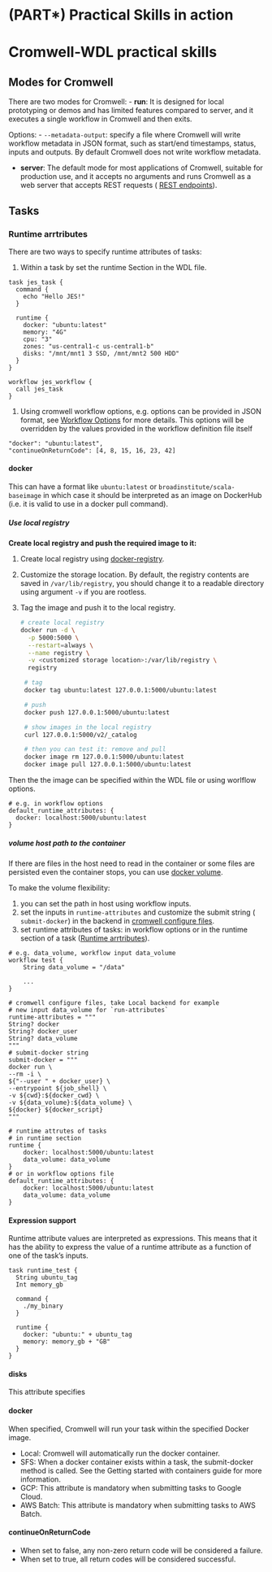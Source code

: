 # (PART\*) Practical Skills in action {-}

# Cromwell-WDL practical skills

## Modes for Cromwell

There are two modes for Cromwell:
- **run**: It is designed for local prototyping or demos and has limited 
  features compared to server, and it executes a single workflow in Cromwell and
  then exits.
  
  Options:
  - `--metadata-output`: specify a file where Cromwell will write workflow
    metadata in JSON format, such as start/end timestamps, status, inputs and
    outputs. By default Cromwell does not write workflow metadata.

- **server**: The default mode for most applications of Cromwell, suitable for
  production use, and it accepts no arguments and runs Cromwell as a web server
  that accepts REST requests (
  [REST endpoints](https://cromwell.readthedocs.io/en/stable/api/RESTAPI)).
  
## Tasks

### Runtime arrtributes

There are two ways to specify runtime attributes of tasks:

1. Within a task by set the runtime Section in the WDL file.

  ```
  task jes_task {
    command {
      echo "Hello JES!"
    }
    
    runtime {
      docker: "ubuntu:latest"
      memory: "4G"
      cpu: "3"
      zones: "us-central1-c us-central1-b"
      disks: "/mnt/mnt1 3 SSD, /mnt/mnt2 500 HDD"
    }
  }
  
  workflow jes_workflow {
    call jes_task
  }
  ```
  
1. Using cromwell workflow options, e.g. options can be provided in JSON format,
  see [Workflow Options](https://cromwell.readthedocs.io/en/stable/wf_options/Overview/) 
  for more details. This options will be overridden by the values provided in 
  the workflow definition file itself 

  ```
  "docker": "ubuntu:latest",
  "continueOnReturnCode": [4, 8, 15, 16, 23, 42]
  ```
  
#### docker {-}

This can have a format like `ubuntu:latest` or `broadinstitute/scala-baseimage`
in which case it should be interpreted as an image on DockerHub (i.e. it is valid to use in a docker pull command).


##### Use local registry

**Create local registry and push the required image to it:**

1. Create local registry using
   [docker-registry](https://docs.docker.com/registry/).
2. Customize the storage location. By default, the registry contents are saved 
   in `/var/lib/registry`, you should change it to a readable directory using      argument `-v` if you are rootless.
3. Tag the image and push it to the local registry.

   ```sh
   # create local registry
   docker run -d \
     -p 5000:5000 \
     --restart=always \
     --name registry \
     -v <customized storage location>:/var/lib/registry \
     registry
     
    # tag
    docker tag ubuntu:latest 127.0.0.1:5000/ubuntu:latest
    
    # push
    docker push 127.0.0.1:5000/ubuntu:latest
    
    # show images in the local registry
    curl 127.0.0.1:5000/v2/_catalog
    
    # then you can test it: remove and pull
    docker image rm 127.0.0.1:5000/ubuntu:latest
    docker image pull 127.0.0.1:5000/ubuntu:latest
    ```
    
Then the the image can be specified within the WDL file or using worlflow
options.

```
# e.g. in workflow options
default_runtime_attributes: {
  docker: localhost:5000/ubuntu:latest
}
```

##### volume host path to the container {-} 

If there are files in the host need to read in the container or some files are 
persisted even the container stops, you can use
[docker volume](https://docs.docker.com/storage/volumes/). 

To make the volume flexibility:

1. you can set the path in host using workflow inputs. 
2. set the inputs in `runtime-attributes` and customize the submit string ( 
   `submit-docker`) in the backend in [cromwell configure files](https://www.github.com/broadinstitute/cromwell/tree/develop/cromwell.example.backends/cromwell.examples.conf).
3. set runtime attributes of tasks: in workflow options or in the runtime   
   section of a task ([Runtime arrtributes]).

  ```
  # e.g. data_volume, workflow input data_volume
  workflow test {
      String data_volume = "/data"
    
      ...
  }

  # cromwell configure files, take Local backend for example
  # new input data_volume for `run-attributes`
  runtime-attributes = """
  String? docker
  String? docker_user
  String? data_volume
  """
  # submit-docker string
  submit-docker = """
  docker run \
  --rm -i \
  ${"--user " + docker_user} \
  --entrypoint ${job_shell} \
  -v ${cwd}:${docker_cwd} \
  -v ${data_volume}:${data_volume} \
  ${docker} ${docker_script}
  """
  
  # runtime attrutes of tasks
  # in runtime section
  runtime {
      docker: localhost:5000/ubuntu:latest
      data_volume: data_volume
  }
  # or in workflow options file
  default_runtime_attributes: {
      docker: localhost:5000/ubuntu:latest
      data_volume: data_volume
  }
```


#### Expression support {-}

Runtime attribute values are interpreted as expressions. This means that it has
the ability to express the value of a runtime attribute as a function of one of
the task's inputs.

```
task runtime_test {
  String ubuntu_tag
  Int memory_gb

  command {
    ./my_binary
  }

  runtime {
    docker: "ubuntu:" + ubuntu_tag
    memory: memory_gb + "GB"
  }
}
```

#### disks {-}

This attribute specifies

#### docker {-}

When specified, Cromwell will run your task within the specified Docker image.

- Local: Cromwell will automatically run the docker container.
- SFS: When a docker container exists within a task, the submit-docker method is 
  called. See the Getting started with containers guide for more information.
- GCP: This attribute is mandatory when submitting tasks to Google Cloud.
- AWS Batch: This attribute is mandatory when submitting tasks to AWS Batch.

#### continueOnReturnCode {-}

- When set to false, any non-zero return code will be considered a failure. 
- When set to true, all return codes will be considered successful.
